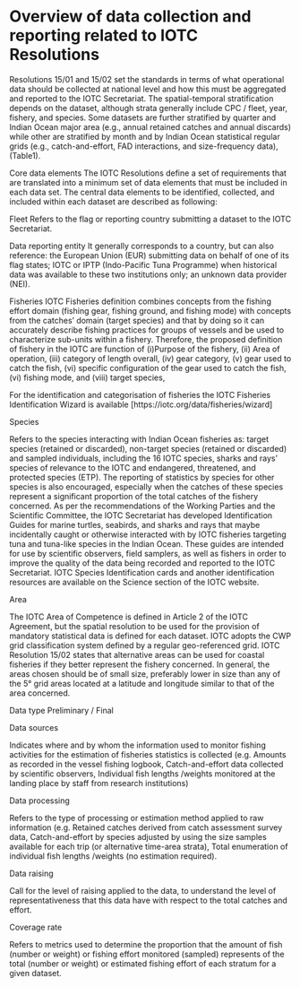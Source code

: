 # Overview of data collection and reporting related to IOTC Resolutions 

Resolutions 15/01 and 15/02 set the standards in terms of what operational data should be collected at national level and how this must be aggregated and reported to the IOTC Secretariat.
The spatial-temporal stratification depends on the dataset, although strata generally include CPC / fleet, year, fishery, and species. Some datasets are further stratified by quarter and Indian Ocean major area (e.g., annual retained catches and annual discards) while other are stratified by month and by Indian Ocean statistical regular grids (e.g., catch-and-effort, FAD interactions, and size-frequency data), (Table1).

Core data elements
The IOTC Resolutions define a set of requirements that are translated into a minimum set of data elements that must be included in each data set. The central data elements to be identified, collected, and included within each dataset are described as following:

Fleet
Refers to the flag or reporting country submitting a dataset to the IOTC Secretariat.

Data reporting entity
It generally corresponds to a country, but can also reference: the European Union (EUR) submitting data on behalf of one of its flag states;
IOTC or IPTP (Indo-Pacific Tuna Programme) when historical data was available to these two institutions only; an unknown data provider (NEI).

Fisheries
IOTC Fisheries definition combines concepts from the fishing effort domain (fishing gear, fishing ground, and fishing mode) with concepts from the catches’ domain (target species) and that by doing so it can accurately describe fishing practices for groups of vessels and be used to characterize sub-units within a fishery. 
Therefore, the proposed definition of fishery in the IOTC are function of (i)Purpose of the fishery, (ii) Area of operation, (iii) category of length overall, (iv) gear category, (v) gear used to catch the fish, (vi) specific configuration of the gear used to catch the fish, (vi) fishing mode, and (viii) target species,

For the identification and categorisation of fisheries the IOTC Fisheries Identification Wizard is available [https://iotc.org/data/fisheries/wizard]

<!-- Fabio suggestion was add a paragraph that describes how we currently use the legacy fishery codes that DO NOT include the target species etc. We'll move to new forms, so no legacy codes?-->


Species

Refers to the species interacting with Indian Ocean fisheries as: target species (retained or discarded), non-target species (retained or discarded) and sampled individuals, including the 16 IOTC species, sharks and rays’ species of relevance to the IOTC and endangered, threatened, and protected species (ETP). The reporting of statistics by species for other species is also encouraged, especially when the catches of these species represent a significant proportion of the total catches of the fishery concerned. 
As per the recommendations of the Working Parties and the Scientific Committee, the IOTC Secretariat has developed Identification Guides for marine turtles, seabirds, and sharks and rays that maybe incidentally caught or otherwise interacted with by IOTC fisheries targeting tuna and tuna-like species in the Indian Ocean. These guides are intended for use by scientific observers, field samplers, as well as fishers in order to improve the quality of the data being recorded and reported to the IOTC Secretariat. IOTC Species Identification cards and another identification resources are available on the Science section of the  IOTC website.

Area

The IOTC Area of Competence is defined in Article 2 of the IOTC Agreement, but the spatial resolution to be used for the provision of mandatory statistical data is defined for each dataset. IOTC adopts the CWP grid classification system defined by a regular geo-referenced grid.
IOTC Resolution 15/02 states that alternative areas can be used for coastal fisheries if they better represent the fishery concerned. In general, the areas chosen should be of small size, preferably lower in size than any of the 5° grid areas located at a latitude and longitude similar to that of the area concerned. 

Data type
Preliminary / Final

Data sources

Indicates where and by whom the information used to monitor fishing activities for the estimation of fisheries statistics is collected (e.g. Amounts as recorded in the vessel fishing logbook, Catch-and-effort data collected by scientific observers, Individual fish lengths /weights monitored at the landing place by staff from research institutions)

Data processing

Refers to the type of processing or estimation method applied to raw information (e.g. Retained catches derived from catch assessment survey data, Catch-and-effort by species adjusted by using the size samples available for each trip (or alternative time-area strata), Total enumeration of individual fish lengths /weights (no estimation required).

Data raising

Call for the level of raising applied to the data, to understand the level of representativeness that this data have with respect to the total catches and effort.

Coverage rate

Refers to metrics used to determine the proportion that the amount of fish (number or weight) or fishing effort monitored (sampled) represents of the total (number or weight) or estimated fishing effort of each stratum for a given dataset.

